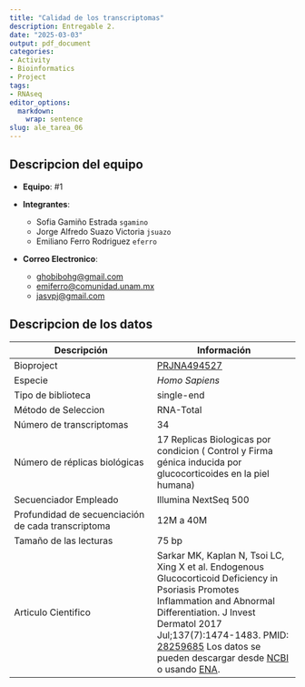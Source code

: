 ```yaml
---
title: "Calidad de los transcriptomas"
description: Entregable 2.
date: "2025-03-03"
output: pdf_document
categories:
- Activity
- Bioinformatics
- Project
tags:
- RNAseq
editor_options:
  markdown:
    wrap: sentence
slug: ale_tarea_06
---
```


## Descripcion del equipo

-   **Equipo**: #1

-   **Integrantes**:

    -   Sofia Gamiño Estrada `sgamino`
    -   Jorge Alfredo Suazo Victoria `jsuazo`
    -   Emiliano Ferro Rodriguez `eferro`

-   **Correo Electronico**:

    -   [ghobibohg\@gmail.com](mailto:ghobibohg@gmail.com)
    -   [emiferro\@comunidad.unam.mx](mailto:emiferro@comunidad.unam.mx)
    -   [jasvpj\@gmail.com](mailto:jasvpj@gmail.com)

## Descripcion de los datos

| Descripción | Información |
|------------------------------------|------------------------------------|
| Bioproject | [PRJNA494527](https://www.ebi.ac.uk/ena/browser/view/PRJNA494527) |
| Especie | *Homo Sapiens* |
| Tipo de biblioteca | single-end |
| Método de Seleccion | RNA-Total |
| Número de transcriptomas | 34 |
| Número de réplicas biológicas | 17 Replicas Biologicas por condicion ( Control y Firma génica inducida por glucocorticoides en la piel humana) |
| Secuenciador Empleado | Illumina NextSeq 500 |
| Profundidad de secuenciación de cada transcriptoma | 12M a 40M |
| Tamaño de las lecturas | 75 bp |
| Articulo Cientifico | Sarkar MK, Kaplan N, Tsoi LC, Xing X et al. Endogenous Glucocorticoid Deficiency in Psoriasis Promotes Inflammation and Abnormal Differentiation. J Invest Dermatol 2017 Jul;137(7):1474-1483. PMID: [28259685](https://pubmed.ncbi.nlm.nih.gov/28259685/) Los datos se pueden descargar desde [NCBI](https://www.ncbi.nlm.nih.gov/geo/query/acc.cgi?acc=GSE120783) o usando [ENA](https://www.ebi.ac.uk/ena/browser/view/PRJNA494527?show=publications). |
